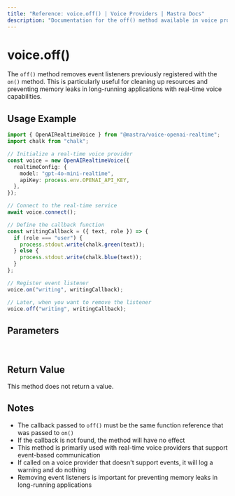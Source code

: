 ---
title: "Reference: voice.off() | Voice Providers | Mastra Docs"
description: "Documentation for the off() method available in voice providers, which removes event listeners for voice events."
---

# voice.off()

The `off()` method removes event listeners previously registered with the `on()` method. This is particularly useful for cleaning up resources and preventing memory leaks in long-running applications with real-time voice capabilities.

## Usage Example

```typescript
import { OpenAIRealtimeVoice } from "@mastra/voice-openai-realtime";
import chalk from "chalk";

// Initialize a real-time voice provider
const voice = new OpenAIRealtimeVoice({
  realtimeConfig: {
    model: "gpt-4o-mini-realtime",
    apiKey: process.env.OPENAI_API_KEY,
  },
});

// Connect to the real-time service
await voice.connect();

// Define the callback function
const writingCallback = ({ text, role }) => {
  if (role === "user") {
    process.stdout.write(chalk.green(text));
  } else {
    process.stdout.write(chalk.blue(text));
  }
};

// Register event listener
voice.on("writing", writingCallback);

// Later, when you want to remove the listener
voice.off("writing", writingCallback);
```

## Parameters

<br />
<PropertiesTable
  content={[
    {
      name: "event",
      type: "string",
      description:
        "Name of the event to stop listening for (e.g., 'speaking', 'writing', 'error')",
      isOptional: false,
    },
    {
      name: "callback",
      type: "function",
      description: "The same callback function that was passed to on()",
      isOptional: false,
    },
  ]}
/>

## Return Value

This method does not return a value.

## Notes

- The callback passed to `off()` must be the same function reference that was passed to `on()`
- If the callback is not found, the method will have no effect
- This method is primarily used with real-time voice providers that support event-based communication
- If called on a voice provider that doesn't support events, it will log a warning and do nothing
- Removing event listeners is important for preventing memory leaks in long-running applications
